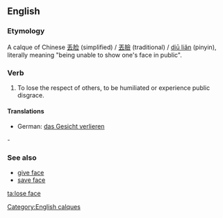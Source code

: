 ==English==

===Etymology===
A calque of Chinese [[丢脸]] (simplified) / [[丟臉]] (traditional) / [[diū liǎn]] (pinyin), literally meaning "being unable to show one's face in public".

===Verb===
{{en-verb|head=to [[lose]] [[face]]|loses face|losing face|lost face}}

# {{idiom}} To lose the respect of others, to be humiliated or experience public disgrace.

====Translations====
{{trans-top|lose respect of others}}
* German: [[das Gesicht verlieren]]
{{trans-mid}}
{{trans-bottom}}-

===See also===
*[[give face]]
*[[save face]]

[[Category:English calques]]

[[ta:lose face]]